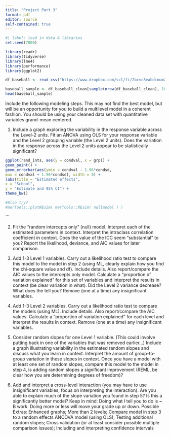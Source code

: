 ```yaml
---
title: "Project Part 3"
format: pdf
editor: source
self-contained: true
---
```


```r
#| label: load in data & libraries
set.seed(7000)

library(readr)
library(tidyverse)
library(lme4)
library(performance)
library(ggplot2)

df_baseball <- read_csv("https://www.dropbox.com/scl/fi/2bcvc8eabdinum2e3r9oj/statcast_pitch_swing_data_20240402_20240630.csv?rlkey=bl9kxe5o9yv017cmjssbgya3s&st=pnrx2dej&dl=1")
```

```r
baseball_sample <- df_baseball_clean[sample(nrow(df_baseball_clean), 1000), ] |> arrange(desc(batter))
head(baseball_sample)
```


Include the following modeling steps. This may not find the best model, but will be an opportunity for you to build a multilevel model in a coherent fashion. You should be using your cleaned data set with
quantitative variables grand-mean centered.

1. Include a graph exploring the variability in the response variable across the Level-2 units. Fit an ANOVA using OLS for your response variable and the Level 2 grouping variable (the Level 2 units). Does the variation in the response across the Level 2 units appear to be statistically significant?

```r
ggplot(rand_ints, aes(y = condval, x = grp)) +
geom_point() +
geom_errorbar(aes(ymin = condval - 1.96*condsd,
max = condval + 1.96*condsd), width = 0) +
labs(title = "Estimated effects",
x = "School",
y = "Estimate and 95% CI") +
theme_bw()

#Also try?
#merTools::plotREsim( merTools::REsim( nullmodel ) )
```
```


2. Fit the “random intercepts only” (null) model. Interpret each of the estimated parameters in context. Interpret the intraclass correlation coefficient in context. Does the value of the ICC seem “substantial” to you? Report the likelihood, deviance, and AIC values for later comparison.

3. Add 1-3 Level 1 variables. Carry out a likelihood ratio test to compare this model to the model in step 2 (using ML, clearly explain how you find the chi-square value and df). Include details. Also report/compare the AIC values to the intercepts only model. Calculate a “proportion of variation
explained” for this set of variables and interpret the results in context (be clear variation in what). Did the Level 2 variance decrease? What does the tell you? Remove (one at a time) any insignificant variables.

4. Add 1-3 Level 2 variables. Carry out a likelihood ratio test to compare the models (using ML). Include details. Also report/compare the AIC values. Calculate a “proportion of variation explained” for each level and interpret the results in context. Remove (one at a time) any insignificant
variables.

5. Consider random slopes for one Level 1 variable. (This could involve putting back in one of the variables that was removed earlier...) Include a graph illustrating variability in the estimated random slopes and discuss what you learn in context. Interpret the amount of group-to-group variation in these slopes in context. Once you have a model with at least one set of random slopes, compare this model to the model in step 4, is adding random slopes a significant improvement (REML, be clear how you are determining degrees of freedom)?

6. Add and interpret a cross-level interaction (you may have to use insignificant variables, focus on interpreting the interaction). Are you able to explain much of the slope variation you found in step 5? Is this a significantly better model? Keep in mind: Doing what I tell you to do is ~ B work. Doing more or less will move your grade up or down. Possible Extras: Enhanced graphs; More than 2 levels; Compare model in step 3 to a random effects ANCOVA model (using OLS); Testing additional random slopes; Cross validation (or at least consider possible multiple comparison issues); Including and interpreting confidence intervals